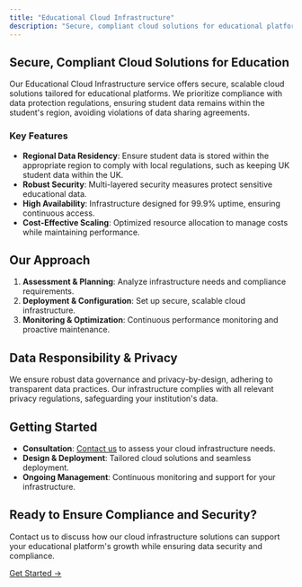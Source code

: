 ```yaml
---
title: "Educational Cloud Infrastructure"
description: "Secure, compliant cloud solutions for educational platforms, ensuring student data remains within regional boundaries."
---
```


## Secure, Compliant Cloud Solutions for Education

Our Educational Cloud Infrastructure service offers secure, scalable cloud solutions tailored for educational platforms. We prioritize compliance with data protection regulations, ensuring student data remains within the student's region, avoiding violations of data sharing agreements.

### Key Features

- **Regional Data Residency**: Ensure student data is stored within the appropriate region to comply with local regulations, such as keeping UK student data within the UK.
- **Robust Security**: Multi-layered security measures protect sensitive educational data.
- **High Availability**: Infrastructure designed for 99.9% uptime, ensuring continuous access.
- **Cost-Effective Scaling**: Optimized resource allocation to manage costs while maintaining performance.

## Our Approach

1. **Assessment & Planning**: Analyze infrastructure needs and compliance requirements.
2. **Deployment & Configuration**: Set up secure, scalable cloud infrastructure.
3. **Monitoring & Optimization**: Continuous performance monitoring and proactive maintenance.

## Data Responsibility & Privacy

We ensure robust data governance and privacy-by-design, adhering to transparent data practices. Our infrastructure complies with all relevant privacy regulations, safeguarding your institution's data.

## Getting Started

- **Consultation**: [Contact us](/contact) to assess your cloud infrastructure needs.
- **Design & Deployment**: Tailored cloud solutions and seamless deployment.
- **Ongoing Management**: Continuous monitoring and support for your infrastructure.

## Ready to Ensure Compliance and Security?

Contact us to discuss how our cloud infrastructure solutions can support your educational platform's growth while ensuring data security and compliance.

[Get Started →](/contact)
